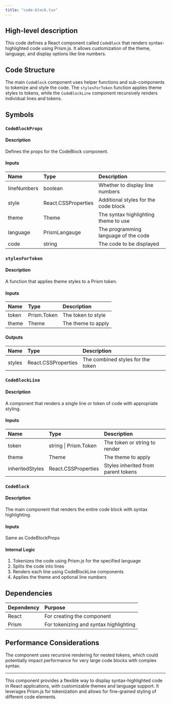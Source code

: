 ```yaml
---
title: "code-block.tsx"
---
```


## High-level description
This code defines a React component called `CodeBlock` that renders syntax-highlighted code using Prism.js. It allows customization of the theme, language, and display options like line numbers.

## Code Structure
The main `CodeBlock` component uses helper functions and sub-components to tokenize and style the code. The `stylesForToken` function applies theme styles to tokens, while the `CodeBlockLine` component recursively renders individual lines and tokens.

## Symbols

### `CodeBlockProps`
#### Description
Defines the props for the CodeBlock component.

#### Inputs
| Name | Type | Description |
|:-----|:-----|:------------|
| lineNumbers | boolean | Whether to display line numbers |
| style | React.CSSProperties | Additional styles for the code block |
| theme | Theme | The syntax highlighting theme to use |
| language | PrismLangauge | The programming language of the code |
| code | string | The code to be displayed |

### `stylesForToken`
#### Description
A function that applies theme styles to a Prism token.

#### Inputs
| Name | Type | Description |
|:-----|:-----|:------------|
| token | Prism.Token | The token to style |
| theme | Theme | The theme to apply |

#### Outputs
| Name | Type | Description |
|:-----|:-----|:------------|
| styles | React.CSSProperties | The combined styles for the token |

### `CodeBlockLine`
#### Description
A component that renders a single line or token of code with appropriate styling.

#### Inputs
| Name | Type | Description |
|:-----|:-----|:------------|
| token | string \| Prism.Token | The token or string to render |
| theme | Theme | The theme to apply |
| inheritedStyles | React.CSSProperties | Styles inherited from parent tokens |

### `CodeBlock`
#### Description
The main component that renders the entire code block with syntax highlighting.

#### Inputs
Same as CodeBlockProps

#### Internal Logic
1. Tokenizes the code using Prism.js for the specified language
2. Splits the code into lines
3. Renders each line using CodeBlockLine components
4. Applies the theme and optional line numbers

## Dependencies
| Dependency | Purpose |
|:-----------|:--------|
| React | For creating the component |
| Prism | For tokenizing and syntax highlighting |

## Performance Considerations
The component uses recursive rendering for nested tokens, which could potentially impact performance for very large code blocks with complex syntax.

___

This component provides a flexible way to display syntax-highlighted code in React applications, with customizable themes and language support. It leverages Prism.js for tokenization and allows for fine-grained styling of different code elements.